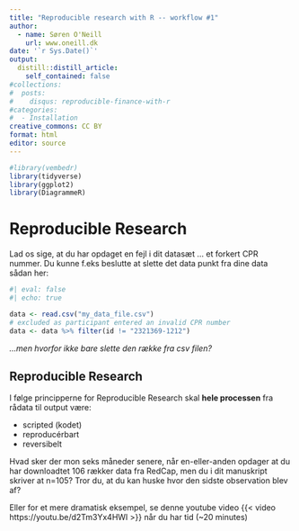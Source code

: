 ```yaml
---
title: "Reproducible research with R -- workflow #1"
author:
  - name: Søren O'Neill
    url: www.oneill.dk
date: '`r Sys.Date()`'
output:
  distill::distill_article:
    self_contained: false
#collections:
#  posts:
#    disqus: reproducible-finance-with-r
#categories:
#  - Installation
creative_commons: CC BY
format: html
editor: source
---
```


```r
#library(vembedr)
library(tidyverse)
library(ggplot2)
library(DiagrammeR)
```


# Reproducible Research

Lad os sige, at du har opdaget en fejl i dit datasæt ... et forkert CPR nummer. Du kunne f.eks beslutte at slette det data punkt fra dine data sådan her:

```r
#| eval: false
#| echo: true

data <- read.csv("my_data_file.csv")
# excluded as participant entered an invalid CPR number
data <- data %>% filter(id != "2321369-1212")
```

_...men hvorfor ikke bare slette den række fra csv filen?_

:::{.callout-note collapse=true}

## Reproducible Research

I følge principperne for Reproducible Research skal **hele processen** fra rådata til output være:

- scripted (kodet)
- reproducérbart
- reversibelt

Hvad sker der mon seks måneder senere, når en-eller-anden opdager at du har downloadtet 106 rækker data fra RedCap, men du i dit manuskript skriver at n=105? Tror du, at du kan huske hvor den sidste observation blev af?

Eller for et mere dramatisk eksempel, se denne youtube video {{< video https://youtu.be/d2Tm3Yx4HWI >}} når du har tid (~20 minutes)

:::

    
<script src="https://giscus.app/client.js"
        data-repo="sorenoneill/r4phd"
        data-repo-id="R_kgDOJ9etDQ"
        data-category="Announcements"
        data-category-id="DIC_kwDOJ9etDc4CYApF"
        data-mapping="pathname"
        data-strict="0"
        data-reactions-enabled="0"
        data-emit-metadata="0"
        data-input-position="bottom"
        data-theme="cobalt"
        data-lang="en"
        crossorigin="anonymous"
        async>
</script>